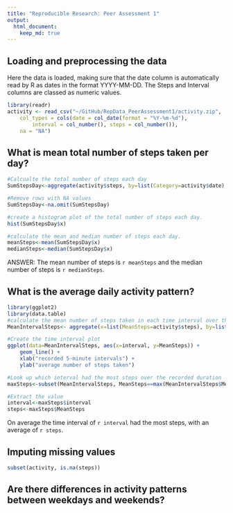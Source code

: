 ```yaml
---
title: "Reproducible Research: Peer Assessment 1"
output: 
  html_document:
    keep_md: true
---
```



## Loading and preprocessing the data
Here the data is loaded, making sure that the date column is automatically read by R as dates in the format YYYY-MM-DD. The Steps and Interval columns are classed as numeric values.
```r
library(readr)
activity <- read_csv("~/GitHub/RepData_PeerAssessment1/activity.zip", 
    col_types = cols(date = col_date(format = "%Y-%m-%d"), 
        interval = col_number(), steps = col_number()), 
    na = "NA")
```


## What is mean total number of steps taken per day?
```r
#Calcualte the total number of steps each day
SumStepsDay<-aggregate(activity$steps, by=list(Category=activity$date), FUN=sum)

#Remove rows with NA values
SumStepsDay<-na.omit(SumStepsDay)

#create a histogram plot of the total number of steps each day.
hist(SumStepsDay$x)

#calculate the mean and median number of steps each day.
meanSteps<-mean(SumStepsDay$x)
medianSteps<-median(SumStepsDay$x)

```

ANSWER: The mean number of steps is `r meanSteps` and the median number of steps is `r medianSteps`.

## What is the average daily activity pattern?
```r
library(ggplot2)
library(data.table)
#calculate the mean number of steps taken in each time interval over the recorded days
MeanIntervalSteps<- aggregate(x=list(MeanSteps=activity$steps), by=list(interval=activity$interval), FUN=mean, na.rm=TRUE)

#Create the time interval plot
ggplot(data=MeanIntervalSteps, aes(x=interval, y=MeanSteps)) +
    geom_line() +
    xlab("recorded 5-minute intervals") +
    ylab("average number of steps taken") 

#Look up which interval had the most steps over the recorded duration
maxSteps<-subset(MeanIntervalSteps, MeanSteps==max(MeanIntervalSteps$MeanSteps))

#Extract the value
interval<-maxSteps$interval
steps<-maxSteps$MeanSteps


```
On average the time interval of `r interval` had the most steps, with an average of `r steps`.

## Imputing missing values
```r
subset(activity, is.na(steps))


```
## Are there differences in activity patterns between weekdays and weekends?

